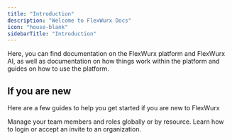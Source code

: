 ```yaml
---
title: "Introduction"
description: "Welcome to FlexWurx Docs"
icon: "house-blank"
sidebarTitle: "Introduction"
---
```


Here, you can find documentation on the FlexWurx platform and FlexWurx AI, as well as documentation on how things work within the platform and guides on how to use the platform.

## If you are new

Here are a few guides to help you get started if you are new to FlexWurx

<CardGroup cols="2">
  <Card title="Manage Team" icon="users" color="#2e6ff2" href="/team/overview">
    Manage your team members and roles globally or by resource.
  </Card>
  <Card title="Authentication" icon="lock" href="/auth/overview">
    Learn how to login or accept an invite to an organization.
  </Card>
</CardGroup>
